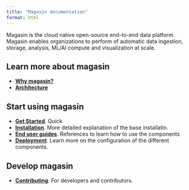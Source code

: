 ```yaml
---
title: "Magasin documentation"
format: html
---
```


Magasin is the cloud native open-source end-to-end data platform.
Magasin enables organizations to perform of automatic data ingestion, storage, analysis, ML/AI compute and visualization at scale.


## Learn more about magasin
* **[Why magasin?](why-magasin.qmd)**
* **[Architecture](architecture.qmd)**

## Start using magasin
* **[Get Started](get-started/)**. Quick 
* **[Installation](install/)**. More detailed explanation of the base installatin.
* **[End user guides](end-user-guides.qmd)**. References to learn how to use the components
* **[Deployment](deployment.qmd)**. Learn more on the configuration of the different components.

## Develop magasin

 * **[Contributing](contributing/)**. For developers and contributors.



